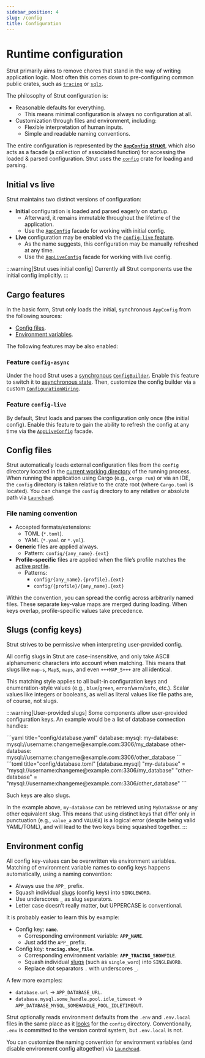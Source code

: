 ```yaml
---
sidebar_position: 4
slug: /config
title: Configuration
---
```



# Runtime configuration

[this-feature-config-live]: #feature-config-live
[this-config-files]: #config-files
[this-environment-config]: #environment-config
[this-slugs-config-keys]: #slugs-config-keys

[docs-profile]: /docs/profile

[crates-io-config]: https://crates.io/crates/config
[crates-io-tracing]: https://crates.io/crates/tracing
[crates-io-sqlx]: https://crates.io/crates/sqlx

[docs-rs-strut-launchpad]: https://docs.rs/strut/latest/strut/struct.Launchpad.html
[docs-rs-strut-config-wiring]: https://docs.rs/strut/latest/strut/trait.ConfigurationWiring.html
[docs-rs-strut-app-config]: https://docs.rs/strut/latest/strut/struct.AppConfig.html
<!-- TODO: LINK BELOW IS BROKEN -->
[docs-rs-strut-app-live-config]: https://docs.rs/strut/latest/strut/struct.AppLiveConfig.html

[docs-rs-config-builder]: https://docs.rs/config/latest/config/builder/struct.ConfigBuilder.html
[docs-rs-config-default-state]: https://docs.rs/config/latest/config/builder/struct.DefaultState.html
[docs-rs-config-async-state]: https://docs.rs/config/latest/config/builder/struct.AsyncState.html

[rust-current-dir]: https://doc.rust-lang.org/std/env/fn.current_dir.html

Strut primarily aims to remove chores that stand in the way of writing application logic.
Most often this comes down to pre-configuring common public crates, such as [`tracing`][crates-io-tracing] or [`sqlx`][crates-io-sqlx].

The philosophy of Strut configuration is:

- Reasonable defaults for everything.
    - This means minimal configuration is always no configuration at all.
- Customization through files and environment, including:
    - Flexible interpretation of human inputs.
    - Simple and readable naming conventions.

The entire configuration is represented by the **[`AppConfig` struct][docs-rs-strut-app-config]**, which also acts as a facade (a collection of associated function) for accessing the loaded & parsed configuration.
Strut uses the [`config`][crates-io-config] crate for loading and parsing.

## Initial vs live

Strut maintains two distinct versions of configuration:

- **Initial** configuration is loaded and parsed eagerly on startup.
    - Afterward, it remains immutable throughout the lifetime of the application.
    - Use the [`AppConfig`][docs-rs-strut-app-config] facade for working with initial config.
- **Live** configuration may be enabled via the [`config-live` feature][this-feature-config-live].
    - As the name suggests, this configuration may be manually refreshed at any time.
    - Use the [`AppLiveConfig`][docs-rs-strut-app-live-config] facade for working with live config.

:::warning[Strut uses initial config]
Currently all Strut components use the initial config implicitly.
:::

## Cargo features

In the basic form, Strut only loads the initial, synchronous `AppConfig` from the following sources:

- [Config files][this-config-files].
- [Environment variables][this-environment-config].

The following features may be also enabled:

### Feature `config-async`

Under the hood Strut uses a [synchronous][docs-rs-config-default-state] [`ConfigBuilder`][docs-rs-config-builder].
Enable this feature to switch it to [asynchronous state][docs-rs-config-async-state].
Then, customize the config builder via a custom [`ConfigurationWiring`][docs-rs-strut-config-wiring].

### Feature `config-live`

By default, Strut loads and parses the configuration only once (the initial config).
Enable this feature to gain the ability to refresh the config at any time via the [`AppLiveConfig`][docs-rs-strut-app-live-config] facade.

## Config files

Strut automatically loads external configuration files from the `config` directory located in the [current working directory][rust-current-dir] of the running process.
When running the application using Cargo (e.g., `cargo run`) or via an IDE, the `config` directory is taken relative to the crate root (where `Cargo.toml` is located).
You can change the `config` directory to any relative or absolute path via [`Launchpad`][docs-rs-strut-launchpad].

### File naming convention

- Accepted formats/extensions:
    - TOML (`*.toml`).
    - YAML (`*.yaml` or `*.yml`).
- **Generic** files are applied always.
    - Pattern: `config/{any_name}.{ext}`
- **Profile-specific** files are applied when the file’s profile matches the [active profile][docs-profile].
    - Patterns:
        - `config/{any_name}.{profile}.{ext}`
        - `config/{profile}/{any_name}.{ext}`

Within the convention, you can spread the config across arbitrarily named files.
These separate key-value maps are merged during loading.
When keys overlap, profile-specific values take precedence.

## Slugs (config keys)

Strut strives to be permissive when interpreting user-provided config.

All config slugs in Strut are case-insensitive, and only take ASCII alphanumeric characters into account when matching.
This means that slugs like `map-s`, `MapS`, `maps`, and even `+++MAP_S+++` are all identical.

This matching style applies to all built-in configuration keys and enumeration-style values (e.g., `blue`/`green`, `error`/`warn`/`info`, etc.).
Scalar values like integers or booleans, as well as literal values like file paths are, of course, not slugs.

:::warning[User-provided slugs]
Some components allow user-provided configuration keys.
An example would be a list of database connection handles:

<Tabs>
    <TabItem value="YAML">
        ```yaml title="config/database.yaml"
        database:
            mysql:
                my-database: mysql://username:changeme@example.com:3306/my_database
                other-database: mysql://username:changeme@example.com:3306/other_database
        ```
    </TabItem>
    <TabItem value="TOML">
        ```toml title="config/database.toml"
        [database.mysql]
        "my-database" = "mysql://username:changeme@example.com:3306/my_database"
        "other-database" = "mysql://username:changeme@example.com:3306/other_database"
        ```
    </TabItem>
</Tabs>

Such keys are also slugs.

In the example above, `my-database` can be retrieved using `MyDataBase` or any other equivalent slug.
This means that using distinct keys that differ only in punctuation (e.g., `value_a` and `VALUEA`) is a logical error (despite being valid YAML/TOML), and will lead to the two keys being squashed together.
:::

## Environment config

All config key-values can be overwritten via environment variables.
Matching of environment variable names to config keys happens automatically, using a naming convention:

- Always use the `APP_` prefix.
- Squash individual [slugs][this-slugs-config-keys] (config keys) into `SINGLEWORD`.
- Use underscores `_` as slug separators.
- Letter case doesn’t really matter, but UPPERCASE is conventional.

It is probably easier to learn this by example:

- Config key: **`name`**.
    - Corresponding environment variable: **`APP_NAME`**.
    - Just add the `APP_` prefix.
- Config key: **`tracing.show_file`**.
    - Corresponding environment variable: **`APP_TRACING_SHOWFILE`**.
    - Squash individual [slugs][this-slugs-config-keys] (such as `single_word`) into `SINGLEWORD`.
    - Replace dot separators `.` with underscores `_`.

A few more examples:

- `database.url` -> `APP_DATABASE_URL`.
- `database.mysql.some_handle.pool.idle_timeout` -> `APP_DATABASE_MYSQL_SOMEHANDLE_POOL_IDLETIMEOUT`.

Strut optionally reads environment defaults from the `.env` and `.env.local` files in the same place as it [looks][this-config-files] for the `config` directory.
Conventionally, `.env` is committed to the version control system, but `.env.local` is not.

You can customize the naming convention for environment variables (and disable environment config altogether) via [`Launchpad`][docs-rs-strut-launchpad].
